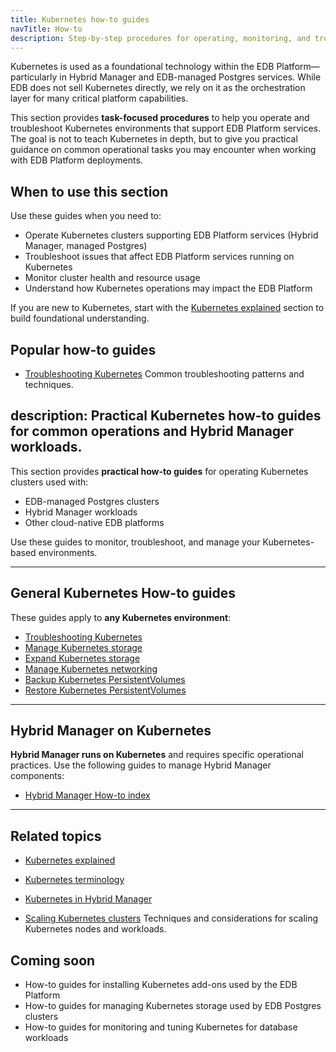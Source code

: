 ```yaml
---
title: Kubernetes how-to guides
navTitle: How-to
description: Step-by-step procedures for operating, monitoring, and troubleshooting Kubernetes environments used within the EDB Platform.
---
```


Kubernetes is used as a foundational technology within the EDB Platform—particularly in Hybrid Manager and EDB-managed Postgres services.
While EDB does not sell Kubernetes directly, we rely on it as the orchestration layer for many critical platform capabilities.

This section provides **task-focused procedures** to help you operate and troubleshoot Kubernetes environments that support EDB Platform services.
The goal is not to teach Kubernetes in depth, but to give you practical guidance on common operational tasks you may encounter when working with EDB Platform deployments.

## When to use this section

Use these guides when you need to:

-   Operate Kubernetes clusters supporting EDB Platform services (Hybrid Manager, managed Postgres)
-   Troubleshoot issues that affect EDB Platform services running on Kubernetes
-   Monitor cluster health and resource usage
-   Understand how Kubernetes operations may impact the EDB Platform

If you are new to Kubernetes, start with the [Kubernetes explained](/portal/kubernetes/learn/explained) section to build foundational understanding.

## Popular how-to guides

-   [Troubleshooting Kubernetes](/portal/kubernetes/learn/how-to/troubleshooting-on-kubernetes)
    Common troubleshooting patterns and techniques.


## description: Practical Kubernetes how-to guides for common operations and Hybrid Manager workloads.

This section provides **practical how-to guides** for operating Kubernetes clusters used with:

-   EDB-managed Postgres clusters
-   Hybrid Manager workloads
-   Other cloud-native EDB platforms

Use these guides to monitor, troubleshoot, and manage your Kubernetes-based environments.

* * *

## General Kubernetes How-to guides

These guides apply to **any Kubernetes environment**:

-   [Troubleshooting Kubernetes](/portal/kubernetes/learn/how-to/troubleshooting-on-kubernetes)
-   [Manage Kubernetes storage](./manage-kubernetes-storage)
-   [Expand Kubernetes storage](./expand-kubernetes-storage)
-   [Manage Kubernetes networking](./manage-kubernetes-networking)
-   [Backup Kubernetes PersistentVolumes](./backup-kubernetes-pv)
-   [Restore Kubernetes PersistentVolumes](./restore-kubernetes-pv)

* * *

## Hybrid Manager on Kubernetes

**Hybrid Manager runs on Kubernetes** and requires specific operational practices.
Use the following guides to manage Hybrid Manager components:

-   [Hybrid Manager How-to index](./hybrid-manager)

* * *

## Related topics

-   [Kubernetes explained](/portal/kubernetes/learn/explained)
-   [Kubernetes terminology](/portal/kubernetes/learn/explained/terminology)
-   [Kubernetes in Hybrid Manager](/portal/kubernetes/learn/explained/k8s-in-hybrid-manager/)


-   [Scaling Kubernetes clusters](/portal/kubernetes/learn/how-to/scale-kubernetes-clusters)
    Techniques and considerations for scaling Kubernetes nodes and workloads.

## Coming soon

-   How-to guides for installing Kubernetes add-ons used by the EDB Platform
-   How-to guides for managing Kubernetes storage used by EDB Postgres clusters
-   How-to guides for monitoring and tuning Kubernetes for database workloads
